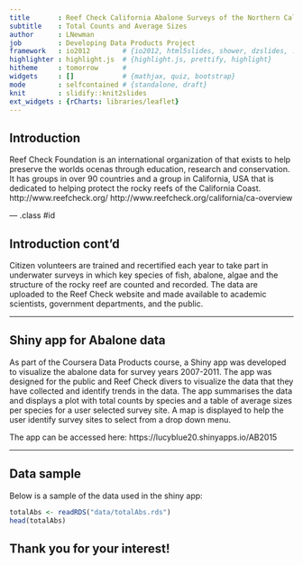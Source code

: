 ```yaml
---
title       : Reef Check California Abalone Surveys of the Northern California Coast
subtitle    : Total Counts and Average Sizes
author      : LNewman 
job         : Developing Data Products Project
framework   : io2012        # {io2012, html5slides, shower, dzslides, ...}
highlighter : highlight.js  # {highlight.js, prettify, highlight}
hitheme     : tomorrow      # 
widgets     : []            # {mathjax, quiz, bootstrap}
mode        : selfcontained # {standalone, draft}
knit        : slidify::knit2slides
ext_widgets : {rCharts: libraries/leaflet}
---
```


## Introduction

Reef Check Foundation is an international organization of that exists to help preserve the worlds ocenas through education, research and conservation.  It has groups in over 90 countries and a group in California, USA that is dedicated to helping protect the rocky reefs of the California Coast. http://www.reefcheck.org/  http://www.reefcheck.org/california/ca-overview


--- .class #id 

## Introduction cont'd

Citizen volunteers are trained and recertified each year to take part in underwater surveys in which key species of fish, abalone, algae and the structure of the rocky reef are counted and recorded.  The data are uploaded to the Reef Check website and made available to academic scientists, government departments, and the public.

--- 

## Shiny app for Abalone data

As part of the Coursera Data Products course, a Shiny app was developed to visualize the abalone data for survey years 2007-2011.  The app was designed for the public and Reef Check divers to visualize the data that they have collected and identify trends in the data. The app summarises the data and displays a plot with total counts by species and a table of average sizes per species for a user selected survey site.  A map is displayed to help the user identify survey sites to select from a drop down menu.

The app can be accessed here: https://lucyblue20.shinyapps.io/AB2015

---


## Data sample

Below is a sample of the data used in the shiny app:

```r

totalAbs <- readRDS("data/totalAbs.rds")
head(totalAbs)

```
Thank you for your interest!
---

